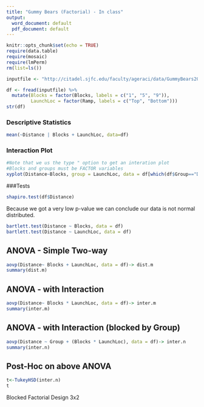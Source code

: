 ---
title: "Gummy Bears (Factorial) - In class"
output:
  word_document: default
  pdf_document: default
---

```{r setup, include=FALSE}
knitr::opts_chunk$set(echo = TRUE)
require(data.table)
require(mosaic)
require(lmPerm)
rm(list=ls())
```

```{r prep}
inputfile <- "http://citadel.sjfc.edu/faculty/ageraci/data/GummyBears2018.csv"

df <- fread(inputfile) %>%
  mutate(Blocks = factor(Blocks, labels = c("1", "5", "9")),
         LaunchLoc = factor(Ramp, labels = c("Top", "Bottom")))
str(df)
```
### Descriptive Statistics  
```{r}
mean(~Distance | Blocks + LaunchLoc, data=df)
```
### Interaction Plot
```{r plot}
#Note that we us the type " option to get an interation plot
#Blocks and groups must be FACTOR variables
xyplot(Distance~Blocks, group = LaunchLoc, data = df[which(df$Group=="D"),], auto.key = list(columns = 2, lines =  TRUE , points = FALSE), type = "a")
```
###Tests
```{r tests}
shapiro.test(df$Distance)
```
 Because we got a very low p-value we can conclude our data is not normal distributed.
```{r}
bartlett.test(Distance ~ Blocks, data = df)
bartlett.test(Distance ~ LaunchLoc, data = df)
```

## ANOVA - Simple Two-way
```{r}
aovp(Distance~ Blocks + LaunchLoc, data = df)-> dist.m
summary(dist.m)
```
## ANOVA - with Interaction
```{r}
aovp(Distance~ Blocks * LaunchLoc, data = df)-> inter.m
summary(inter.m)
```
## ANOVA - with Interaction (blocked by Group)
```{r}
aovp(Distance ~ Group + (Blocks * LaunchLoc), data = df)-> inter.n
summary(inter.n)
```

## Post-Hoc on above ANOVA



```{r}
t<-TukeyHSD(inter.n)
t
```
Blocked Factorial Design 3x2